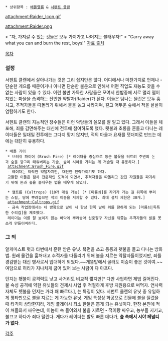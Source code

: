  * 상위항목 : [[배틀렐름]] & [[서펜트 클랜]]

{{{+1 '''Raider''' }}}

attachment:Raider_Icon.gif

attachment:Raider.png

> "자, 가져갈 수 있는 것들은 모두 가져가고 나머지는 불태우자!"
> "Carry away what you can and burn the rest, boys!"
[http://battlerealms.wikia.com/wiki/Raider  자료 출처]

[[목차]]

=== 설정 ===
서펜트 클랜에서 살아나가는 것은 그리 쉽지만은 않다. 
어디에서나 마찬가지로 언제나 - 단순한 게으름 때문이거나 아니면 단순한 불운으로 인해서 어떤 직업도 재능도 찾을 수 없는 사람이 있을 수 있다. 
이런 불만 가득한 사람들은 모여서 한밤중에 서로 멀리 떨어져있는 마을을 습격하는 잔인한 약탈자(Raider)가 된다. 
이들은 탐나는 물건은 모두 훔치고, 추적자들을 따돌리기 위해서 불을 놓고 사라지며, 깊고 어두운 숲에서 적을 샅샅이 염탐하기도 한다. 

서펜트 클랜의 지능적인 장수들은 이런 악당들의 쓸모를 잘 알고 있다. 그래서 이들을 체포해, 죄를 감면해주는 대신에 전투에 참여하도록 했다. 
횃불과 초롱을 흔들고 다니는 레이더들은 일대일 전투에는 그다지 맞지 않지만, 적의 마을과 요새를 잿더미로 만드는 데에는 대단히 유용하다. 

 * 배틀 기어
  * 브러쉬 파이어 (Brush Fire) [* 레이더를 중심으로 둥근 불꽃을 터트려 주변의 논과 숲을 깡그리 태워버리는 기술, 숲이 시야를 가리는 게 거슬릴 때 유용하다.]
  attachment:Brush_Fire.gif
  - 레이더는 타락한 약탈자지만, 대단한 전략가이기도 하다. 
  교활한 이들은 점차 전문적인 도적이 되면서, 추격자들을 따돌리고 값진 자원들을 파괴하기 위해 논과 숲을 불태우는 법을 배우게 되었다. 

  * 캘트롭 (Caltrops) (10개 매설 가능) [* [마름쇠]를 자기가 가는 길 뒤쪽에 뿌리는 스킬, 땅에 뿌려놓으면 적의 이동을 저지할 수 있다. 최대 설치 제한은 30개.]
  attachment:Caltrops.gif
  - 금속 작업장에서는 네 방향으로 날이 서 항상 한쪽 날이 위를 향하게 되는 [마름쇠|독특한 수리검]을 제조했다. 
  레이더는 이를 잘 보이지 않는 바닥에 뿌려놓아 십중팔구 자신을 뒤쫓는 추격자들의 발을 못쓰게 만들어버린다. 

=== 그 외 ===
알케미스트 헛과 타번에서 훈련 받은 유닛. 복면을 쓰고 등롱과 횃불을 들고 다니는 방화범. 
원래 물건을 훔쳐내고 추적자를 따돌리기 위해 불을 지르는 약탈자들이었지만, 죄를 경감받는 대신 병사로서 입대하게 되었다.~~개똥밭에서 굴러도 이승이 좋은 것이여.~~
여담으로 허리가 지나치게 굽어 있어 보는 사람이 다 아프다. 

던지는 횃불이 공격력도 낮고 사거리도 비교적 짧지만[* 다만 사업하면 제법 길어진다. 불 속성 공격에 약한 유닛들의 견제시 사업 후 적절하게 후방 지원용으로 써먹자. 연사력 자체도 횃불을 던지는 거라 꽤 빠르다.], '''{{{#Red 건물에 불을 지른다}}}'''는 특징이 있다. 
서펀트 클랜의 유닛 중 유일하게 평타만으로 불을 지르는 게 가능한 유닛. 게임 특성상 화공으로 건물에 불을 질렀을 때 타격이 상당한지라, 게임 플레이시 최소 한둘은 뽑게 되는 유닛이다. 한창 본진에 적이 쳐들와서 싸우는데, 이놈이 슥 들어와서 불을 지르면 - 적이랑 싸우고, 농부들 지키고, 불끄고 하다가 죄다 털린다. 
게다가 레이더는 발도 빠른 데다가, '''숲 속에서 시야 페널티가 없다'''. 

[[각주]]
